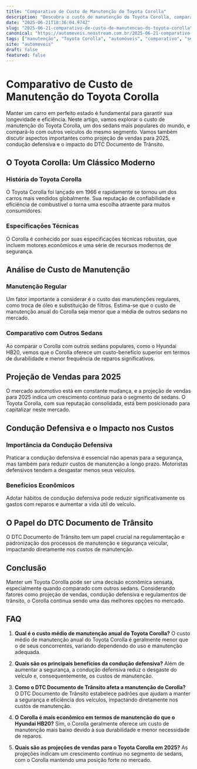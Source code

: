 ```yaml
---
title: "Comparativo de Custo de Manutenção do Toyota Corolla"
description: "Descubra o custo de manutenção do Toyota Corolla, comparando com outros sedans e explorando aspectos como projeção de vendas e condução defensiva."
date: "2025-06-21T18:36:04.974Z"
slug: "2025-06-21-comparativo-de-custo-de-manutencao-do-toyota-corolla"
canonical: "https://automoveis.neostream.com.br/2025-06-21-comparativo-de-custo-de-manutencao-do-toyota-corolla"
tags: ["manutenção", "Toyota Corolla", "automóveis", "comparativo", "sedans"]
site: "automoveis"
draft: false
featured: false
---
```


# Comparativo de Custo de Manutenção do Toyota Corolla

Manter um carro em perfeito estado é fundamental para garantir sua longevidade e eficiência. Neste artigo, vamos explorar o custo de manutenção do Toyota Corolla, um dos sedans mais populares do mundo, e compará-lo com outros veículos do mesmo segmento. Vamos também discutir aspectos importantes como projeção de vendas para 2025, condução defensiva e o impacto do DTC Documento de Trânsito.

## O Toyota Corolla: Um Clássico Moderno

### História do Toyota Corolla
O Toyota Corolla foi lançado em 1966 e rapidamente se tornou um dos carros mais vendidos globalmente. Sua reputação de confiabilidade e eficiência de combustível o torna uma escolha atraente para muitos consumidores.

### Especificações Técnicas
O Corolla é conhecido por suas especificações técnicas robustas, que incluem motores econômicos e uma série de recursos modernos de segurança.

## Análise de Custo de Manutenção

### Manutenção Regular
Um fator importante a considerar é o custo das manutenções regulares, como troca de óleo e substituição de filtros. Estima-se que o custo de manutenção anual do Corolla seja menor que a média de outros sedans no mercado.

### Comparativo com Outros Sedans
Ao comparar o Corolla com outros sedans populares, como o Hyundai HB20, vemos que o Corolla oferece um custo-benefício superior em termos de durabilidade e menor frequência de reparos significativos.

## Projeção de Vendas para 2025

O mercado automotivo está em constante mudança, e a projeção de vendas para 2025 indica um crescimento contínuo para o segmento de sedans. O Toyota Corolla, com sua reputação consolidada, está bem posicionado para capitalizar neste mercado.

## Condução Defensiva e o Impacto nos Custos

### Importância da Condução Defensiva
Praticar a condução defensiva é essencial não apenas para a segurança, mas também para reduzir custos de manutenção a longo prazo. Motoristas defensivos tendem a desgastar menos seus veículos.

### Benefícios Econômicos
Adotar hábitos de condução defensiva pode reduzir significativamente os gastos com reparos e aumentar a vida útil do veículo.

## O Papel do DTC Documento de Trânsito

O DTC Documento de Trânsito tem um papel crucial na regulamentação e padronização dos processos de manutenção e segurança veicular, impactando diretamente nos custos de manutenção.

## Conclusão

Manter um Toyota Corolla pode ser uma decisão econômica sensata, especialmente quando comparado com outros sedans. Considerando fatores como projeção de vendas, condução defensiva e regulamentos de trânsito, o Corolla continua sendo uma das melhores opções no mercado.

## FAQ

1. **Qual é o custo médio de manutenção anual do Toyota Corolla?**
   O custo médio de manutenção anual do Toyota Corolla é geralmente menor que o de seus concorrentes, variando dependendo do uso e manutenção adequada.

2. **Quais são os principais benefícios da condução defensiva?**
   Além de aumentar a segurança, a condução defensiva reduz o desgaste do veículo e, consequentemente, os custos de manutenção.

3. **Como o DTC Documento de Trânsito afeta a manutenção do Corolla?**
   O DTC Documento de Trânsito estabelece padrões que ajudam a manter a segurança e eficiência dos veículos, impactando diretamente nos custos de manutenção.

4. **O Corolla é mais econômico em termos de manutenção do que o Hyundai HB20?**
   Sim, o Corolla geralmente oferece um custo de manutenção mais baixo devido à sua durabilidade e menor necessidade de reparos.

5. **Quais são as projeções de vendas para o Toyota Corolla em 2025?**
   As projeções indicam um crescimento contínuo no segmento de sedans, com o Corolla mantendo uma posição forte no mercado.